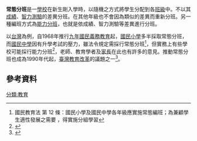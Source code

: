{{globalize|time=2015-07-09T23:39:29+00:00}}
'''常態分班'''是一[[學校|學校]]在新生剛入學時，以隨機之方式將學生分配到各[[班級|班級]]中。不以其[[成績|成績]]、[[智力測驗|智力測驗]]的差異分班。在其他年級也不會因為類似的差異而重新分班。另一種編班方式為[[能力分班|能力分班]]，也就是依成績、智力測驗等差異進行分班。

以[[台灣|台灣]]為例，自1968年推行[[臺灣九年國民義務教育|九年國民義務教育]]起，[[國民小學|國民小學]]多半採取常態分班，而[[國民中學|國民中學]]因有升學考試的壓力，雖法令規定需採行常態分班<ref>國民教育法 第 12 條：國民小學及國民中學各年級應實施常態編班；為兼顧學生適性發展之需要
，得實施分組學習</ref>，但實務上有些學校可能採行能力分班<ref>{{cite web | url=http://www.npf.org.tw/post/1/8056 | title=國中常態編班之我見 | publisher=財團法人國家政策研究基金會 | date=2010-09-08 | accessdate=2015-07-10 | author=李建興 | archive-date=2010-09-11 | archive-url=https://web.archive.org/web/20100911104609/http://www.npf.org.tw/post/1/8056 }}</ref>，老師、教育學者及[[家長|家長]]在此也有許多的意見。推動常態分班也成為1990年代起，[[臺灣教育改革|臺灣教育改革]]的議題之一<ref>{{cite web | url=http://class.heart.net.tw/article79.shtml | title=如何使常態分班的學生各得其所 | publisher=班級經營資訊網 | accessdate=2015-07-10 | author=林穎昭, 林雅惠, 黃齡儀 | archive-date=2019-08-01 | archive-url=https://web.archive.org/web/20190801052140/http://class.heart.net.tw/article79.shtml }}</ref>。

==參考資料==
{{reflist}}

{{教育小作品}}

[[分類:教育|分類:教育]]